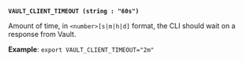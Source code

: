 <a id="standard-vault_client_timeout" />

**`VAULT_CLIENT_TIMEOUT (string : "60s")`**

Amount of time, in `<number>[s|m|h|d]` format, the CLI should wait on a response
from Vault.

**Example**: `export VAULT_CLIENT_TIMEOUT="2m"`

